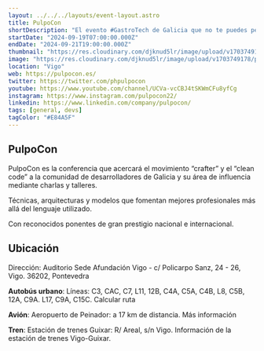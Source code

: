 ```yaml
---
layout: ../../../layouts/event-layout.astro
title: PulpoCon
shortDescription: "El evento #GastroTech de Galicia que no te puedes perder 🐙"
startDate: "2024-09-19T07:00:00.000Z"
endDate: "2024-09-21T19:00:00.000Z"
thumbnail: "https://res.cloudinary.com/djknud5lr/image/upload/v1703749178/pulpocon-2024.jpg"
image: "https://res.cloudinary.com/djknud5lr/image/upload/v1703749178/pulpocon-2024.jpg"
location: "Vigo"
web: https://pulpocon.es/
twitter: https://twitter.com/phpulpocon
youtube: https://www.youtube.com/channel/UCVa-vcCBJ4tSKWmCFu8yfCg
instagram: https://www.instagram.com/pulpocon22/
linkedin: https://www.linkedin.com/company/pulpocon/
tags: [general, devs]
tagColor: "#E84A5F"
---
```



## PulpoCon

PulpoCon es la conferencia que acercará el movimiento “crafter” y el “clean code” a la comunidad de desarrolladores de Galicia y su área de influencia mediante charlas y talleres.

Técnicas, arquitecturas y modelos que fomentan mejores profesionales más allá del lenguaje utilizado.

Con reconocidos ponentes de gran prestigio nacional e internacional.

## Ubicación

Dirección: Auditorio Sede Afundación Vigo - c/ Policarpo Sanz, 24 - 26, Vigo. 36202, Pontevedra

<GoogleMap
  src="https://maps.google.com/maps?width=100%&amp;height=600&amp;hl=es&amp;q=Sede%20Afundacion%20Vigo+(PHPulpo%20Con)&amp;ie=UTF8&amp;t=&amp;z=17&amp;iwloc=B&amp;output=embed"
  ariaLabel="Auditorio Sede Afundación Vigo - c/ Policarpo Sanz, 24 - 26, Vigo. 36202, Pontevedra"
/>

**Autobús urbano**: Líneas: C3, CAC, C7, L11, 12B, C4A, C5A, C4B, L8, C5B, 12A, C9A. L17, C9A, C15C. Calcular ruta

**Avión**: Aeropuerto de Peinador: a 17 km de distancia. Más información

**Tren**: Estación de trenes Guixar: R/ Areal, s/n Vigo. Información de la estación de trenes Vigo-Guixar.
